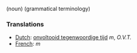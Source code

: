 (noun) (grammatical terminology)

===Translations===
*[[Dutch]]: [[onvoltooid tegenwoordige tijd]] ''m'', ''O.V.T.''
*[[French]]: [[]] ''m''